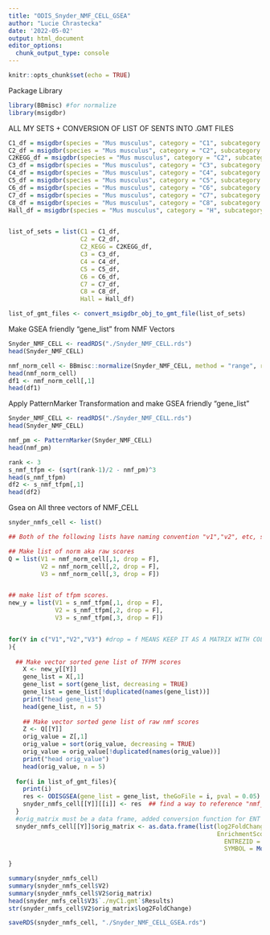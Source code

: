 ```yaml
---
title: "ODIS_Snyder_NMF_CELL_GSEA"
author: "Lucie Chrastecka"
date: '2022-05-02'
output: html_document
editor_options: 
  chunk_output_type: console
---
```

```r
knitr::opts_chunk$set(echo = TRUE)
```
Package Library
```r
library(BBmisc) #for normalize
library(msigdbr)
```

ALL MY SETS + CONVERSION OF LIST OF SENTS INTO .GMT FILES
```r
C1_df = msigdbr(species = "Mus musculus", category = "C1", subcategory = "")
C2_df = msigdbr(species = "Mus musculus", category = "C2", subcategory = "CGP")
C2KEGG_df = msigdbr(species = "Mus musculus", category = "C2", subcategory = "CP:KEGG")
C3_df = msigdbr(species = "Mus musculus", category = "C3", subcategory = "MIR:MIRDB")
C4_df = msigdbr(species = "Mus musculus", category = "C4", subcategory = "CGN")
C5_df = msigdbr(species = "Mus musculus", category = "C5", subcategory = "BP")
C6_df = msigdbr(species = "Mus musculus", category = "C6", subcategory = "")
C7_df = msigdbr(species = "Mus musculus", category = "C7", subcategory = "IMMUNESIGDB")
C8_df = msigdbr(species = "Mus musculus", category = "C8", subcategory = "") 
Hall_df = msigdbr(species = "Mus musculus", category = "H", subcategory = "")


list_of_sets = list(C1 = C1_df,
                    C2 = C2_df,
                    C2_KEGG = C2KEGG_df,
                    C3 = C3_df,
                    C4 = C4_df,
                    C5 = C5_df,
                    C6 = C6_df,
                    C7 = C7_df,
                    C8 = C8_df,
                    Hall = Hall_df)

list_of_gmt_files <- convert_msigdbr_obj_to_gmt_file(list_of_sets)
```

Make GSEA friendly "gene_list" from NMF Vectors
```r
Snyder_NMF_CELL <- readRDS("./Snyder_NMF_CELL.rds")
head(Snyder_NMF_CELL)

nmf_norm_cell <- BBmisc::normalize(Snyder_NMF_CELL, method = "range", range = c(0, 1), margin = 1L, on.constant = "quiet")
head(nmf_norm_cell)
df1 <- nmf_norm_cell[,1]
head(df1)

```

Apply PatternMarker Transformation and make GSEA friendly "gene_list"
```r
Snyder_NMF_CELL <- readRDS("./Snyder_NMF_CELL.rds")
head(Snyder_NMF_CELL)

nmf_pm <- PatternMarker(Snyder_NMF_CELL)
head(nmf_pm)

rank <- 3
s_nmf_tfpm <- (sqrt(rank-1)/2 - nmf_pm)^3
head(s_nmf_tfpm)
df2 <- s_nmf_tfpm[,1]
head(df2)
```


Gsea on All three vectors of NMF_CELL
```r

snyder_nmfs_cell <- list()

## Both of the following lists have naming convention "v1","v2", etc, so you can index them in a single for loop by assigning the loop variable as the character string.

## Make list of norm aka raw scores
Q = list(V1 = nmf_norm_cell[,1, drop = F],
         V2 = nmf_norm_cell[,2, drop = F],
         V3 = nmf_norm_cell[,3, drop = F])


## make list of tfpm scores.
new_y = list(V1 = s_nmf_tfpm[,1, drop = F],
             V2 = s_nmf_tfpm[,2, drop = F],
             V3 = s_nmf_tfpm[,3, drop = F])


for(Y in c("V1","V2","V3") #drop = f MEANS KEEP IT AS A MATRIX WITH COLLUMNS AND
){
  
  ## Make vector sorted gene list of TFPM scores
    X <- new_y[[Y]]
    gene_list = X[,1]
    gene_list = sort(gene_list, decreasing = TRUE)
    gene_list = gene_list[!duplicated(names(gene_list))]
    print("head gene_list")
    head(gene_list, n = 5)
    
    ## Make vector sorted gene list of raw nmf scores
    Z <- Q[[Y]]
    orig_value = Z[,1]
    orig_value = sort(orig_value, decreasing = TRUE)
    orig_value = orig_value[!duplicated(names(orig_value))]
    print("head orig_value")
    head(orig_value, n = 5)
  
  for(i in list_of_gmt_files){
    print(i)
    res <- ODISGSEA(gene_list = gene_list, theGoFile = i, pval = 0.05)
    snyder_nmfs_cell[[Y]][[i]] <- res  ## find a way to reference "nmf_norm" and "nmf_norm_org"
  }
  #orig_matrix must be a data frame, added conversion function for ENT to SYM
  snyder_nmfs_cell[[Y]]$orig_matrix <- as.data.frame(list(log2FoldChange = orig_value,
                                                          EnrichmentScore = gene_list,
                                                            ENTREZID = row.names(X), 
                                                            SYMBOL = MouseENT2MouseSYM(row.names(X)))) 
  
}

summary(snyder_nmfs_cell)
summary(snyder_nmfs_cell$V2)
summary(snyder_nmfs_cell$V2$orig_matrix)
head(snyder_nmfs_cell$V3$`./myC1.gmt`$Results)
str(snyder_nmfs_cell$V2$orig_matrix$log2FoldChange)

saveRDS(snyder_nmfs_cell, "./Snyder_NMF_CELL_GSEA.rds")

```